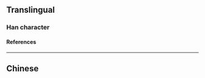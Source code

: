 {{character info}}
==Translingual==

===Han character===
{{Han char|rn=10|rad=儿|as=04|sn=6|four=10212|canj=MYMU}}

====References====
{{Han ref|kx=0124.140|hdz=10266.050|uh=34AB}}

----

==Chinese==
{{zh-see|旡|a}}
